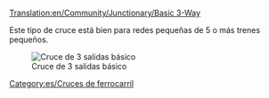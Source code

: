 [[Translation:en/Community/Junctionary/Basic 3-Way]]
{{es/Menú de Cruces}}

Este tipo de cruce está bien para redes pequeñas de 5 o más trenes pequeños.

[[File:en/3way basic3.png|none|frame|Cruce de 3 salidas básico]]

{{es/Criterios sobre cruces|Barato|0|0|0|2|0|0|1|1|0|0|0||Accidentes si los trenes se paran en el cruce.|
*Sólo puede circular un tren en cada momento. (excepto si usa [[es/Manual/Señales|señales de ruta]])
*Puede causar embotellamientos de tráfico. 
}}

[[Category:es/Cruces de ferrocarril]]